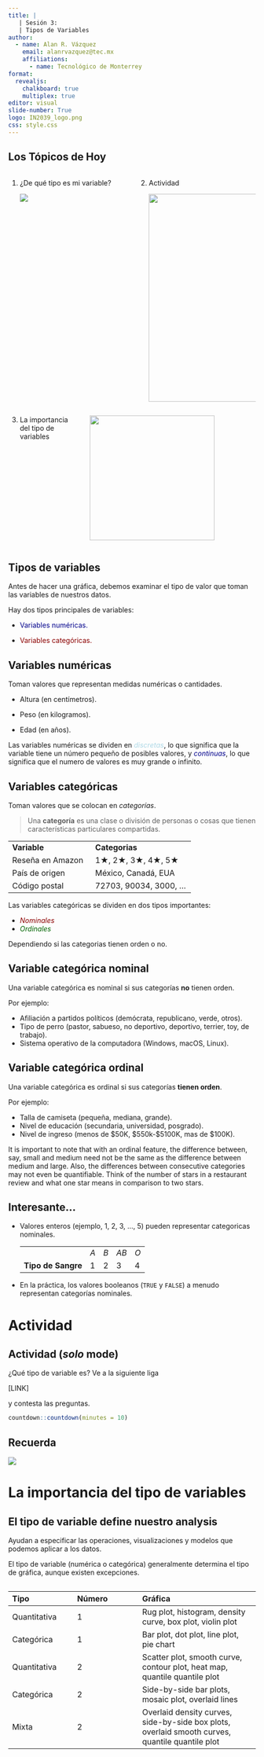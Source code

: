 ```yaml
---
title: |
   | Sesión 3: 
   | Tipos de Variables  
author: 
  - name: Alan R. Vázquez
    email: alanrvazquez@tec.mx
    affiliations:
      - name: Tecnológico de Monterrey
format: 
  revealjs:
    chalkboard: true
    multiplex: true
editor: visual
slide-number: True
logo: IN2039_logo.png
css: style.css
---
```


## Los Tópicos de Hoy

::: columns
::: {.column width="50%"}
1.  ¿De qué tipo es mi variable?

    ![](images/clipboard-2750534250.png)
:::

::: {.column width="50%"}
2.  Actividad

    ![](images/clipboard-4224793803.png){width="423"}
:::
:::

::: columns
::: {.column width="30%"}
3.  La importancia del tipo de variables
:::

::: {.column width="70%"}
![](images/clipboard-1628090285.png){width="254"}
:::
:::

## Tipos de variables

Antes de hacer una gráfica, debemos examinar el tipo de valor que toman las variables de nuestros datos.

Hay dos tipos principales de variables:

-   [Variables numéricas.]{style="color:darkblue;"}

-   [Variables categóricas.]{style="color:darkred;"}

## Variables numéricas

Toman valores que representan medidas numéricas o cantidades.

-   Altura (en centímetros).

-   Peso (en kilogramos).

-   Edad (en años).

Las variables numéricas se dividen en [*discretas*]{style="color:lightblue;"}, lo que significa que la variable tiene un número pequeño de posibles valores, y [*continuas*]{style="color:darkblue;"}, lo que significa que el numero de valores es muy grande o infinito.

## Variables categóricas

Toman valores que se colocan en *categorías*.

> Una **categoría** es una clase o división de personas o cosas que tienen características particulares compartidas.

|                  |                                                                 |
|---------------------------------|---------------------------------------|
| **Variable**     | **Categorias**                                                  |
| Reseña en Amazon | 1$\bigstar$, 2$\bigstar$, 3$\bigstar$, 4$\bigstar$, 5$\bigstar$ |
| País de origen   | México, Canadá, EUA                                             |
| Código postal    | 72703, 90034, 3000, ...                                         |

Las variables categóricas se dividen en dos tipos importantes:

-   [*Nominales*]{style="color:darkred;"}
-   [*Ordinales*]{style="color:darkgreen;"}

::: notes
Dependiendo si las categorias tienen orden o no.
:::

## Variable categórica nominal

Una variable categórica es nominal si sus categorías **no** tienen orden.

Por ejemplo:

-   Afiliación a partidos políticos (demócrata, republicano, verde, otros).
-   Tipo de perro (pastor, sabueso, no deportivo, deportivo, terrier, toy, de trabajo).
-   Sistema operativo de la computadora (Windows, macOS, Linux).

## Variable categórica ordinal

Una variable categórica es ordinal si sus categorías **tienen orden**.

Por ejemplo:

-   Talla de camiseta (pequeña, mediana, grande).
-   Nivel de educación (secundaria, universidad, posgrado).
-   Nivel de ingreso (menos de \$50K, \$550k-\$5100K, mas de \$100K).

::: notes
It is important to note that with an ordinal feature, the difference between, say, small and medium need not be the same as the difference between medium and large. Also, the differences between consecutive categories may not even be quantifiable. Think of the number of stars in a restaurant review and what one star means in comparison to two stars.
:::

## Interesante...

-   Valores enteros (ejemplo, 1, 2, 3, ..., 5) pueden representar categoricas nominales.

    |                    |     |     |      |     |
    |--------------------|-----|-----|------|-----|
    |                    | *A* | *B* | *AB* | *O* |
    | **Tipo de Sangre** | 1   | 2   | 3    | 4   |

<!-- -->

-   En la práctica, los valores booleanos (`TRUE` y `FALSE`) a menudo representan categorías nominales.

# Actividad

## Actividad (*solo* mode)

¿Qué tipo de variable es? Ve a la siguiente liga

\[LINK\]

y contesta las preguntas.

```r
countdown::countdown(minutes = 10)
```

## Recuerda

![](images/clipboard-2750534250.png)

# La importancia del tipo de variables

## El tipo de variable define nuestro analysis

Ayudan a especificar las operaciones, visualizaciones y modelos que podemos aplicar a los datos.

El tipo de variable (numérica o categórica) generalmente determina el tipo de gráfica, aunque existen excepciones.

## 

| Tipo         | Número | Gráfica                                                                                         |
|:------------------|:------------------|:---------------------------------|
| Quantitativa | 1      | Rug plot, histogram, density curve, box plot, violin plot                                       |
| Categórica   | 1      | Bar plot, dot plot, line plot, pie chart                                                        |
| Quantitativa | 2      | Scatter plot, smooth curve, contour plot, heat map, quantile quantile plot                      |
| Categórica   | 2      | Side-by-side bar plots, mosaic plot, overlaid lines                                             |
| Mixta        | 2      | Overlaid density curves, side-by-side box plots, overlaid smooth curves, quantile quantile plot |
